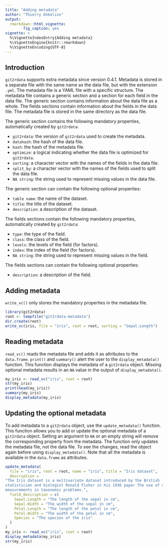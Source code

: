 ```yaml
---
title: "Adding metadata"
author: "Thierry Onkelinx"
output:
  rmarkdown::html_vignette:
        fig_caption: yes
vignette: >
  %\VignetteIndexEntry{Adding metadata}
  %\VignetteEngine{knitr::rmarkdown}
  %\VignetteEncoding{UTF-8}
---
```


## Introduction

`git2rdata` supports extra metadata since version 0.4.1.
Metadata is stored in a separate file with the same name as the data file, but with the extension `.yml`.
The metadata file is a YAML file with a specific structure.
The metadata file contains a generic section and a section for each field in the data file.
The generic section contains information about the data file as a whole.
The fields sections contain information about the fields in the data file.
The metadata file is stored in the same directory as the data file.

The generic section contains the following mandatory properties, automatically created by `git2rdata`:

- `git2rdata`: the version of `git2rdata` used to create the metadata.
- `datahash`: the hash of the data file.
- `hash`: the hash of the metadata file.
- `optimize`: a logical indicating whether the data file is optimized for `git2rdata`.
- `sorting`: a character vector with the names of the fields in the data file.
- `split_by`: a character vector with the names of the fields used to split the data file.
- `NA string`: the string used to represent missing values in the data file.

The generic section can contain the following optional properties:

- `table name`: the name of the dataset.
- `title`: the title of the dataset.
- `description`: a description of the dataset.

The fields sections contain the following mandatory properties, automatically created by `git2rdata`:

- `type`: the type of the field.
- `class`: the class of the field.
- `levels`: the levels of the field (for factors).
- `index`: the index of the field (for factors).
- `NA string`: the string used to represent missing values in the field.

The fields sections can contain the following optional properties:

- `description`: a description of the field.

## Adding metadata

`write_vc()` only stores the mandatory properties in the metadata file.

```r
library(git2rdata)
root <- tempfile("git2rdata-metadata")
dir.create(root)
write_vc(iris, file = "iris", root = root, sorting = "Sepal.Length")
```

## Reading metadata

`read_vc()` reads the metadata file and adds it as attributes to the `data.frame`.
`print()` and `summary()` alert the user to the `display_metadata()` function.
This function displays the metadata of a `git2rdata` object.
Missing optional metadata results in an `NA` value in the output of `display_metadata()`.

```r
my_iris <- read_vc("iris", root = root)
str(my_iris)
print(head(my_iris))
summary(my_iris)
display_metadata(my_iris)
```

## Updating the optional metadata

To add metadata to a `git2rdata` object, use the `update_metadata()` function.
This function allows you to add or update the optional metadata of a `git2rdata` object.
Setting an argument to `NA` or an empty string will remove the corresponding property from the metadata.
The function only updates the metadata file, not the data file.
To see the changes, read the object again before using `display_metadata()`.
Note that all the metadata is available in the `data.frame` as attributes.

```r
update_metadata(
  file = "iris", root = root, name = "iris", title = "Iris dataset",
  description =
"The Iris dataset is a multivariate dataset introduced by the British
statistician and biologist Ronald Fisher in his 1936 paper The use of multiple
measurements in taxonomic problems.",
  field_description = c(
    Sepal.Length = "The length of the sepal in cm",
    Sepal.Width = "The width of the sepal in cm",
    Petal.Length = "The length of the petal in cm",
    Petal.Width = "The width of the petal in cm",
    Species = "The species of the iris"
  )
)
my_iris <- read_vc("iris", root = root)
display_metadata(my_iris)
str(my_iris)
```

